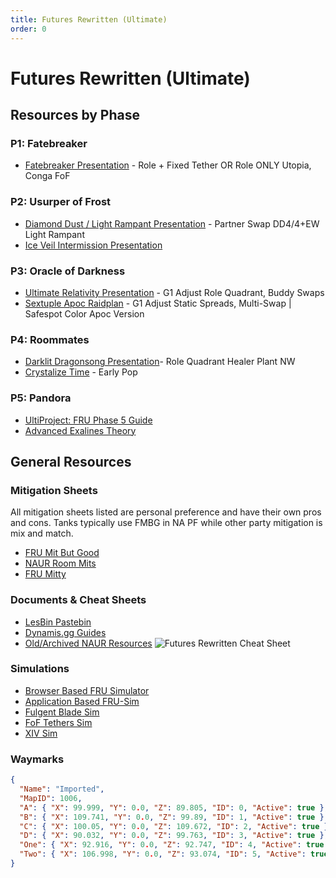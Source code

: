 ```yaml
---
title: Futures Rewritten (Ultimate)
order: 0
---
```


# Futures Rewritten (Ultimate)

<Banner
  src="/images/thumbnails/ultimate/Pandora.avif"
  alt="Futures Rewritten (Ultimate)"
  left
/>

## Resources by Phase

### P1: Fatebreaker

- [Fatebreaker Presentation](https://tinyurl.com/lesbin-p1) - Role + Fixed Tether OR Role ONLY Utopia, Conga FoF

### P2: Usurper of Frost

- [Diamond Dust / Light Rampant Presentation](https://tinyurl.com/lesbin-p2) - Partner Swap DD4/4+EW Light Rampant
- [Ice Veil Intermission Presentation](https://tinyurl.com/lesbin-intermission)

### P3: Oracle of Darkness

- [Ultimate Relativity Presentation](https://tinyurl.com/lesbin-ur) - G1 Adjust Role Quadrant, Buddy Swaps
- [Sextuple Apoc Raidplan](https://raidplan.io/plan/gU44027CtpmKs-sC) - G1 Adjust Static Spreads, Multi-Swap | Safespot Color Apoc Version

### P4: Roommates

- [Darklit Dragonsong Presentation](https://tinyurl.com/lesbin-darklit)- Role Quadrant Healer Plant NW
- [Crystalize Time](https://tinyurl.com/lesbin-ct) - Early Pop

### P5: Pandora

- [UltiProject: FRU Phase 5 Guide](https://slides.com/ultiproject/frup5/scroll)
- [Advanced Exalines Theory](https://docs.google.com/document/d/1tJ0ANAgAwSqM1Ytc1eyRaal-ewbkGcdHmrup6sO0078/edit?tab=t.0#heading=h.kyvt2kb6brld)

## General Resources

### Mitigation Sheets

All mitigation sheets listed are personal preference and have their own pros and cons.
Tanks typically use FMBG in NA PF while other party mitigation is mix and match.

- [FRU Mit But Good](http://mit.lesb.in/)
- [NAUR Room Mits](https://tinyurl.com/NAUR-Room-Mits)
- [FRU Mitty](https://tinyurl.com/frumitty)

### Documents & Cheat Sheets

- [LesBin Pastebin](https://pastebin.com/ue7w9jJH)
- [Dynamis.gg Guides](https://dynamis.gg/fru/)
- [Old/Archived NAUR Resources](https://pastebin.com/Gd8satrK)
  ![Futures Rewritten Cheat Sheet](/images/ultimates/fru/fru_cheatsheet.png)

### Simulations

- [Browser Based FRU Simulator](https://skyeraf.itch.io/solo-fru-simulator)
- [Application Based FRU-Sim](https://github.com/WCGH/FRU-Sim)
- [Fulgent Blade Sim](https://mathranger101.itch.io/fru-fulgent-blade-sim)
- [FoF Tethers Sim](https://cupnoodle.moe/fru/fof/)
- [XIV Sim](https://www.xivsim.com/fru/)

### Waymarks

```json
{
  "Name": "Imported",
  "MapID": 1006,
  "A": { "X": 99.999, "Y": 0.0, "Z": 89.805, "ID": 0, "Active": true },
  "B": { "X": 109.741, "Y": 0.0, "Z": 99.89, "ID": 1, "Active": true },
  "C": { "X": 100.05, "Y": 0.0, "Z": 109.672, "ID": 2, "Active": true },
  "D": { "X": 90.032, "Y": 0.0, "Z": 99.763, "ID": 3, "Active": true },
  "One": { "X": 92.916, "Y": 0.0, "Z": 92.747, "ID": 4, "Active": true },
  "Two": { "X": 106.998, "Y": 0.0, "Z": 93.074, "ID": 5, "Active": true }
}
```
